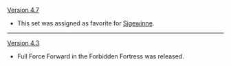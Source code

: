 {{Change History/Header}}
[[Version 4.7]]
* This set was assigned as favorite for [[Sigewinne]].
----
[[Version 4.3]]
* Full Force Forward in the Forbidden Fortress was released.